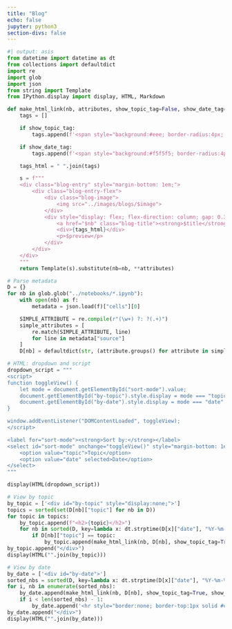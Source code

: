 ```yaml
---
title: "Blog"
echo: false
jupyter: python3
section-divs: false
---
```


```python
#| output: asis
from datetime import datetime as dt
from collections import defaultdict
import re
import glob
import json
from string import Template
from IPython.display import display, HTML, Markdown

def make_html_link(nb, attributes, show_topic_tag=False, show_date_tag=False):
    tags = []

    if show_topic_tag:
        tags.append(f'<span style="background:#eee; border-radius:4px; padding:0.1em 0.4em; font-size:0.8em;">{attributes["topic"]}</span>')

    if show_date_tag:
        tags.append(f'<span style="background:#f5f5f5; border-radius:4px; padding:0.1em 0.4em; font-size:0.8em;">{attributes["date"]}</span>')

    tags_html = " ".join(tags)

    s = f"""
    <div class="blog-entry" style="margin-bottom: 1em;">
        <div class="blog-entry-flex">
            <div class="blog-image">
                <img src="../images/blogs/$image">
            </div>
            <div style="display: flex; flex-direction: column; gap: 0.3em;">
                <a href="$nb" class="blog-title"><strong>$title</strong></a>
                <div>{tags_html}</div>
                <p>$preview</p>
            </div>
        </div>
    </div>
    """
    return Template(s).substitute(nb=nb, **attributes)

# Parse metadata
D = {}
for nb in glob.glob("../notebooks/*.ipynb"):
    with open(nb) as f:
        metadata = json.load(f)["cells"][0]

    SIMPLE_ATTRIBUTE = re.compile(r"(\w+) ?: ?(.+)")
    simple_attributes = [
        re.match(SIMPLE_ATTRIBUTE, line)
        for line in metadata["source"]
    ]
    D[nb] = defaultdict(str, (attribute.groups() for attribute in simple_attributes if attribute is not None))

# HTML: dropdown and script
dropdown_script = """
<script>
function toggleView() {
    let mode = document.getElementById("sort-mode").value;
    document.getElementById("by-topic").style.display = mode === "topic" ? "block" : "none";
    document.getElementById("by-date").style.display = mode === "date" ? "block" : "none";
}

window.addEventListener("DOMContentLoaded", toggleView);
</script>

<label for="sort-mode"><strong>Sort by:</strong></label>
<select id="sort-mode" onchange="toggleView()" style="margin-bottom: 1em;">
    <option value="topic">Topic</option>
    <option value="date" selected>Date</option>
</select>
"""

display(HTML(dropdown_script))

# View by topic
by_topic = ['<div id="by-topic" style="display:none;">']
topics = sorted(set(D[nb]["topic"] for nb in D))
for topic in topics:
    by_topic.append(f"<h2>{topic}</h2>")
    for nb in sorted(D, key=lambda x: dt.strptime(D[x]["date"], "%Y-%m-%d"), reverse=True):
        if D[nb]["topic"] == topic:
            by_topic.append(make_html_link(nb, D[nb], show_topic_tag=True, show_date_tag=True))
by_topic.append("</div>")
display(HTML("".join(by_topic)))

# View by date
by_date = ['<div id="by-date">']
sorted_nbs = sorted(D, key=lambda x: dt.strptime(D[x]["date"], "%Y-%m-%d"), reverse=True)
for i, nb in enumerate(sorted_nbs):
    by_date.append(make_html_link(nb, D[nb], show_topic_tag=True, show_date_tag=True))
    if i < len(sorted_nbs) - 1:
        by_date.append('<hr style="border:none; border-top:1px solid #ccc; margin: 1.5em 0;">')
by_date.append("</div>")
display(HTML("".join(by_date)))

```
